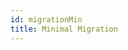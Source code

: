 ```yaml
---
id: migrationMin
title: Minimal Migration
---
```

<!--
  NOTE: Do not edit this auto-generated file!
  Template: src/examples/_templates/docs.tmpl
  Source: src/examples/migrations/migrationMin.ts
-->


<RenderExample path="src/examples/migrations/migrationMin.ts" example={migrationMinExample} />
